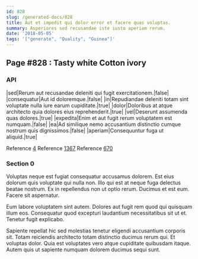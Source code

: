 ```yaml
---
id: 828
slug: /generated-docs/828
title: Aut et impedit qui dolor error et facere quas voluptas.
summary: Asperiores sed recusandae iste iusto aperiam rerum.
date: '2018-05-05'
tags: '["generate", "Quality", "Guinea"]'
---
```


## Page #828 : Tasty white Cotton ivory
### API

|sed|Rerum aut recusandae deleniti qui fugit exercitationem.|false|
|consequatur|Aut id doloremque.|false|
|in|Repudiandae deleniti totam sint voluptate nulla iure earum cupiditate.|true|
|dolor|Doloribus at atque architecto quia dolores eius reprehenderit.|true|
|vel|Deserunt assumenda quas dolores.|true|
|expedita|Enim et aut fugit rerum voluptatem est numquam.|false|
|ea|Ad similique nemo accusantium distinctio cumque nostrum quis dignissimos.|false|
|aperiam|Consequuntur fuga ut aliquid.|true|

Reference [4](/4)
Reference [1367](/1367)
Reference [670](/670)


### Section 0
Voluptas neque est fugiat consequatur accusamus dolorem. Est eius dolorum quis voluptate qui nulla non. Illo qui est at neque fuga delectus beatae nostrum. Ex in repellendus non ut optio rerum. Ducimus et est eum. Facere sit aspernatur.
 Eum labore voluptatem sint autem. Dolores aut fugit rem quod qui quisquam illum eos. Consequatur quod excepturi laudantium necessitatibus sit ut et. Tenetur fugit explicabo.
 Sapiente repellat hic sed molestias tenetur eligendi accusantium corporis sit. Totam reiciendis architecto totam distinctio ducimus rerum qui. Et voluptas dolor. Quia est voluptates vero atque cupiditate quibusdam itaque. Autem quis ut sapiente numquam dolorem ducimus sequi sunt.
